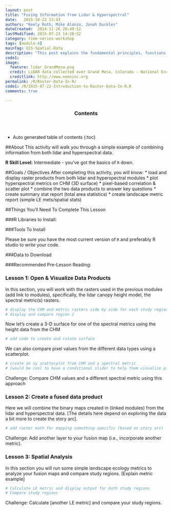 ```yaml
---
layout: post
title: "Fusing Information from Lidar & Hyperspectral"
date:   2015-10-23 13:43
authors: "Keely Roth, Mike Alonzo, Jonah Duckles"
dateCreated:  2014-11-26 20:49:52
lastModified: 2015-07-23 14:28:52
category: time-series-workshop
tags: [module-4]
mainTag: GIS-Spatial-Data
description: "This post explains the fundamental principles, functions and metadata that you need to work with raster data in R."
code1: 
image:
  feature: lidar_GrandMesa.png
  credit: LiDAR data collected over Grand Mesa, Colorado - National Ecological Observatory Network (NEON)
  creditlink: http://www.neoninc.org
permalink: /R/Raster-Data-In-R/
code1: /R/2015-07-22-Introduction-to-Raster-Data-In-R.R
comments: true

---
```


<section id="table-of-contents" class="toc">
  <header>
    <h3>Contents</h3>
  </header>
<div id="drawer" markdown="1">
*  Auto generated table of contents
{:toc}
</div>
</section><!-- /#table-of-contents -->

##About
This activity will walk you through a simple example of combining information from both lidar and hyperspectral data.

**R Skill Level:** Intermediate - you've got the basics of `R` down.

<div id="objectives">

##Goals / Objectives
After completing this activity, you will know:
* load and display raster products from both lidar and hyperspectral modules
* plot hyperspectral metrics on CHM (3D surface)
* pixel-based correlation & scatter plot
* combine the two data products to answer key questions
* create summary stat report (total area statistics)
* create landscape metric report (simple LE mets/spatial stats)



##Things You'll Need To Complete This Lesson

###R Libraries to Install:


###Tools To Install

Please be sure you have the most current version of `R` and preferably
R studio to write your code.


###Data to Download


###Recommended Pre-Lesson Reading:

### Lesson 1: Open & Visualize Data Products

In this section, you will work with the rasters used in the previous modules (add link to modules), specifically, the
lidar canopy height model, the spectral metric(s) rasters.

```r
# display the CHM and metric rasters side by side for each study region 1
# display and compare region 2
```

Now let's create a 3-D surface for one of the spectral metrics using the height data from the CHM
```r
# add code to create and rotate surface
```

We can also compare pixel values from the different data types using a scatterplot.
```r
# create an xy scatterplot from CHM and a spectral metric
# [would be cool to have a conditional slider to help them visualize pixels]
```
Challenge: Compare CHM values and a different spectral metric using this approach

### Lesson 2: Create a fused data product

Here we will combine the binary maps created in (linked modules) from the lidar and hyperspectral data. [The details here
depend on exploring the data a bit more to create the story arc].

```r
# add raster math for mapping something specific (based on story arc)
```
Challenge: Add another layer to your fusion map (i.e., incorporate another metric).

### Lesson 3: Spatial Analysis

In this section you will run some simple landscape ecology metrics to analyze your fusion maps and compare study regions.
[Explain metric example]

```r
# Calculate LE metric and display output for both study regions
# Compare study regions
```

Challenge: Calculate [another LE metric] and compare your study regions.

